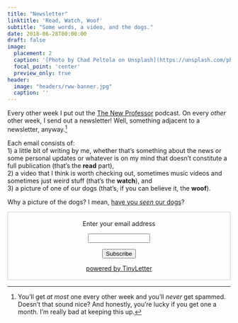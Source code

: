 ```yaml
---
title: "Newsletter"
linktitle: 'Read, Watch, Woof'
subtitle: "Some words, a video, and the dogs."
date: 2018-06-28T00:00:00
draft: false
image:
  placement: 2
  caption: '[Photo by Chad Peltola on Unsplash](https://unsplash.com/photos/HmORQ3_8yuM)'
  focal_point: 'center'
  preview_only: true
header:
  image: "headers/rww-banner.jpg"
  caption: ''
---
```


Every other week I put out the [The New Professor](https://thenewprofessor.com) podcast. On every *other* other week, I send out a newsletter! Well, something adjacent to a newsletter, anyway.^[You'll get *at most* one every other week and you'll *never* get spammed. Doesn't that sound nice? And honestly, you're lucky if you get one a month. I'm really bad at keeping this up.]

Each email consists of:  
1) a little bit of writing by me, whether that's something about the news or some personal updates or whatever is on my mind that doesn't constitute a full publication (that's the **read** part),  
2) a video that I think is worth checking out, sometimes music videos and sometimes just weird stuff (that's the **watch**), and  
3) a picture of one of our dogs (that's, if you can believe it, the **woof**).

Why a picture of the dogs? I mean, [have you *seen* our dogs](https://pbs.twimg.com/media/EHIHad6WoAAz7GY.jpg)?

<form style="border:1px solid #ccc;padding:3px;text-align:center;" action="https://tinyletter.com/ryanstraight" method="post" target="popupwindow" onsubmit="window.open('https://tinyletter.com/ryanstraight', 'popupwindow', 'scrollbars=yes,width=800,height=600');return true"><p><label for="tlemail">Enter your email address</label></p><p><input type="text" style="width:140px" name="email" id="tlemail" /></p><input type="hidden" value="1" name="embed"/><input type="submit" value="Subscribe" /><p><a href="https://tinyletter.com" target="_blank">powered by TinyLetter</a></p></form>
         

